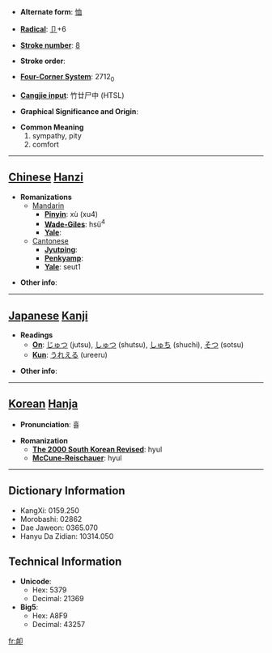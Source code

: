 * '''Alternate form''': [[恤]]

* '''[[Wiktionary:Chinese radical index| Radical]]''': [[Wiktionary:Chinese radical index 卩|卩]]+6

* '''[[Wiktionary:Chinese total strokes index|Stroke number]]''': [[Wiktionary:Chinese total strokes index 8|8]]

* '''Stroke order''': 

* '''[[Wiktionary:Chinese four corner index|Four-Corner System]]''': 2712<sub>0</sub>

* '''[[Wiktionary:Chinese Cangjie index|Cangjie input]]''': 竹廿尸中 (HTSL)

* '''Graphical Significance and Origin''': 

* '''Common Meaning'''
*#sympathy, pity
*# comfort


----

== [[Chinese]] [[Hanzi]] ==

* '''Romanizations'''
** [[Mandarin]]
*** '''[[Pinyin]]''': xù (xu4)
*** '''[[Wade-Giles]]''': hsü<sup>4</sup>
*** '''[[Yale]]''': 
**[[Cantonese]]
***'''[[Jyutping]]''':
***'''[[Penkyamp]]''': 
***'''[[Yale]]''': seut1

* '''Other info''': 

----

== [[Japanese]] [[Kanji]] ==

* '''Readings'''
** '''[[On]]''': [[じゅつ]] (jutsu), [[しゅつ]] (shutsu), [[しゅち]] (shuchi), [[そつ]] (sotsu)
** '''[[Kun]]''': [[うれえる]] (ureeru)

* '''Other info''':  

----

== [[Korean]] [[Hanja]] ==

* '''Pronunciation''': 휼

* '''Romanization'''
** '''[[The 2000 South Korean Revised Romanization|The 2000 South Korean Revised]]''': hyul
** '''[[McCune-Reischauer]]''': hyul

----

== Dictionary Information ==

* KangXi: 0159.250
* Morobashi: 02862
* Dae Jaweon: 0365.070
* Hanyu Da Zidian: 10314.050

== Technical Information ==

* '''Unicode''':
** Hex: 5379
** Decimal: 21369
* '''Big5''':
** Hex: A8F9
** Decimal: 43257

[[fr:卹]]